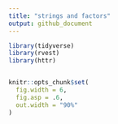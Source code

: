 ```yaml
---
title: "strings and factors"
output: github_document
---
```


```r
library(tidyverse)
library(rvest)
library(httr)


knitr::opts_chunk$set(
  fig.width = 6, 
  fig.asp = .6, 
  out.width = "90%"
)
```

## 









